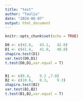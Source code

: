 ```yaml
---
title: "test"
author: "Taoliu"
date: "2024-06-07"
output: html_document
---
```


```r
knitr::opts_chunk$set(echo = TRUE)
```

```r
D0 <- c(42.6,	43.1,	42.0)
D1 <- c(41.6,	41.9,	40.8)
shapiro.test(D1)
var.test(D0,D1)
t.test(D0,D1,var.equal = T)


B1 <- c(8.4,	9.2	,7.8)
B2 <- c(10.6,	8.3,	9.3)
shapiro.test(B2)
var.test(B1,B2)
t.test(B1,B2,var.equal = T)
```

